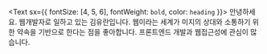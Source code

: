 <Text sx={{ fontSize: [4, 5, 6], fontWeight: `bold`, color: `heading` }}>
  안녕하세요.
</Text>
웹개발자로 일하고 있는 김유란입니다. 웹이라는 세계가 미지의 상대와 소통하기 위한
약속을 기반으로 한다는 점을 좋아합니다. 프론트엔드 개발과 웹접근성에 관심이 많습니다.
